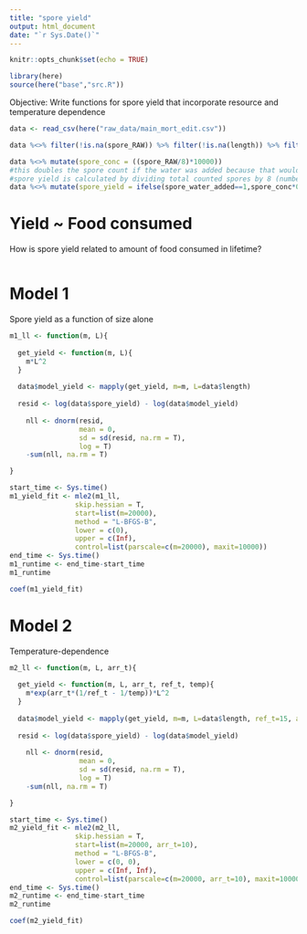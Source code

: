 ```yaml
---
title: "spore yield"
output: html_document
date: "`r Sys.Date()`"
---
```


```r
knitr::opts_chunk$set(echo = TRUE)
```

```r
library(here)
source(here("base","src.R"))
```


Objective: Write functions for spore yield that incorporate resource and temperature dependence

```r
data <- read_csv(here("raw_data/main_mort_edit.csv"))
```
```r
data %<>% filter(!is.na(spore_RAW)) %>% filter(!is.na(length)) %>% filter(inf==1) %>% filter(temp %in% const_temp) %>% mutate(temp = as.numeric(temp))

data %<>% mutate(spore_conc = ((spore_RAW/8)*10000))
#this doubles the spore count if the water was added because that would make it twice as dilute
#spore yield is calculated by dividing total counted spores by 8 (number of cells used in hemocytomer) and then multiplying by 10000 to get spores/mL
data %<>% mutate(spore_yield = ifelse(spore_water_added==1,spore_conc*0.5,spore_conc*0.25))
```


# Yield ~ Food consumed

How is spore yield related to amount of food consumed in lifetime?

```r

```



# Model 1

Spore yield as a function of size alone

```r
m1_ll <- function(m, L){
  
  get_yield <- function(m, L){
    m*L^2
  }
  
  data$model_yield <- mapply(get_yield, m=m, L=data$length)
  
  resid <- log(data$spore_yield) - log(data$model_yield)
  
    nll <- dnorm(resid, 
                 mean = 0, 
                 sd = sd(resid, na.rm = T), 
                 log = T)
    -sum(nll, na.rm = T)

}
```

```r
start_time <- Sys.time()
m1_yield_fit <- mle2(m1_ll,
                skip.hessian = T,
                start=list(m=20000),
                method = "L-BFGS-B",
                lower = c(0),
                upper = c(Inf),
                control=list(parscale=c(m=20000), maxit=10000))
end_time <- Sys.time()
m1_runtime <- end_time-start_time
m1_runtime

coef(m1_yield_fit)
```


# Model 2

Temperature-dependence

```r
m2_ll <- function(m, L, arr_t){
  
  get_yield <- function(m, L, arr_t, ref_t, temp){
    m*exp(arr_t*(1/ref_t - 1/temp))*L^2
  }
  
  data$model_yield <- mapply(get_yield, m=m, L=data$length, ref_t=15, arr_t=arr_t, temp=data$temp)
  
  resid <- log(data$spore_yield) - log(data$model_yield)
  
    nll <- dnorm(resid, 
                 mean = 0, 
                 sd = sd(resid, na.rm = T), 
                 log = T)
    -sum(nll, na.rm = T)

}
```

```r
start_time <- Sys.time()
m2_yield_fit <- mle2(m2_ll,
                skip.hessian = T,
                start=list(m=20000, arr_t=10),
                method = "L-BFGS-B",
                lower = c(0, 0),
                upper = c(Inf, Inf),
                control=list(parscale=c(m=20000, arr_t=10), maxit=10000))
end_time <- Sys.time()
m2_runtime <- end_time-start_time
m2_runtime

coef(m2_yield_fit)
```





